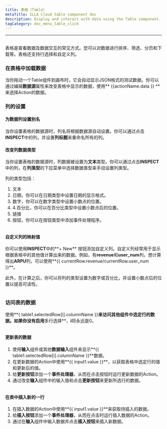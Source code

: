 ```yaml
---
title: 表格（Table）
metaTitle: ILLA Cloud table component doc
description: Display and interact with data using the Table component.
tagCategory: doc_menu_table_click
---
```

---

## <Heading hidden>表格（Table）</Heading>

表格是查看数据及数据交互的常见方式。您可以对数据进行排序、筛选、分页和下载等。表格还支持行选择和自定义列。
<img
  src='https://cdn.illacloud.com/official-website/img/docs/assemble/table.png'
  alt=""
/>

### 在表格中加载数据

当你拖动一个Table组件到画布时，它会自动显示JSON格式的测试数据。你可以通过编辑**数据源**属性来改变表格中显示的数据，使用** {{actionName.data }} **来选择Action的数据。
<img
  src='https://cdn.illacloud.com/official-website/img/docs/assemble/table1.png'
  alt=""
/>

### 列的设置

#### 为数据列设置别名

当你设置表格的数据源时，列名将根据数据源自动设置。你可以通过点击**INSPECT**中的列，并设置**列标题**来重命名所有的列。

#### 改变列数据类型

当你设置表格的数据源时，列数据被设置为**文本**类型。你可以通过点击**INSPECT**中的列，在**列类型**的下拉菜单中选择数据类型来手动设置列类型。

列的类型包括：

1. 文本
2. 日期，你可以在日期类型中设置日期的显示格式。
3. 数字，你可以在数字类型中设置小数点的位置。
4. 4.百分比，你可以在百分比类型中设置小数点后的位置。
5. 链接
6. 按钮，你可以在按钮类型中添加事件处理程序。

<img
  src='https://cdn.illacloud.com/official-website/img/docs/assemble/table2.png'
  alt=""
/>

#### 自定义列的映射值

你可以使用**INSPECT**中的**+ New** 按钮添加自定义列。自定义列经常用于显示根据表格中的其他值计算出来的数据。例如，有**revenue**和**user_num**列，想计算得出**ARPU**列，可以使用**{{ currentRow.revenue/currentRow.user_num }}**。

此外，在计算之后，你可以将列的类型设置为数字或百分比，并设置小数点后的位置以提高可读性。

<img
  src='https://cdn.illacloud.com/official-website/img/docs/assemble/table3.png'
  alt=""
/>

### 访问表的数据

使用**{ table1.selectedRow[i].columnName }}**来访问其他组件中选定行的数据。如果你没有启用**多行选择**，**i**将永远是0。

<img
  src='https://cdn.illacloud.com/official-website/img/docs/assemble/table4.png'
  alt=""
/>

#### 更新表的数据

1. 使用**输入**组件或其他**数据输入**组件来显示**{{ table1.selectedRow[i].columnName }}**数据。
2. 在更新数据的Action中使用**{{ input1.value }}**，以获取表格中选定行的值和更新后的值。
3. 给**更新按钮**添加一个**事件处理器**，从而在点击按钮时运行更新数据的Action。
4. 通过改变**输入**组件中的输入值和点击**更新按钮**来更新所选行的数据。

<img
  src='https://cdn.illacloud.com/official-website/img/docs/assemble/table5.png'
  alt=""
/>

#### 在表中插入新的一行

1. 在插入数据的Action中使用**{{ input1.value }}**来获取待插入的数据。
2. 给**插入按钮**添加一个**事件处理器**，从而在点击时运行插入数据的Action。
3. 通过在**输入**组件中输入数据并点击**插入按钮**来插入新数据。

<img
  src='https://cdn.illacloud.com/official-website/img/docs/assemble/table6.png'
  alt=""
/>
